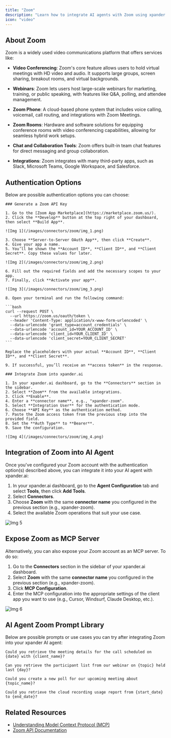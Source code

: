 ```yaml
---
title: "Zoom"
description: "Learn how to integrate AI agents with Zoom using xpander.ai. Create intelligent virtual assistants that can join meetings, transcribe conversations, provide real-time insights, and automate follow-up actions seamlessly."
icon: "video"
---
```


## About Zoom

Zoom is a widely used video communications platform that offers services like:

- **Video Conferencing**: Zoom's core feature allows users to hold virtual meetings with HD video and audio. It supports large groups, screen sharing, breakout rooms, and virtual backgrounds.

- **Webinars**: Zoom lets users host large-scale webinars for marketing, training, or public speaking, with features like Q&A, polling, and attendee management.

- **Zoom Phone**:  A cloud-based phone system that includes voice calling, voicemail, call routing, and integrations with Zoom Meetings.

- **Zoom Rooms**: Hardware and software solutions for equipping conference rooms with video conferencing capabilities, allowing for seamless hybrid work setups.

- **Chat and Collaboration Tools**: Zoom offers built-in team chat features for direct messaging and group collaboration.

- **Integrations**: Zoom integrates with many third-party apps, such as Slack, Microsoft Teams, Google Workspace, and Salesforce.


## Authentication Options

Below are possible authentication options you can choose:

<Tabs>

  <Tab title="API Access">

    ### Generate a Zoom API Key

    1. Go to the [Zoom App Marketplace](https://marketplace.zoom.us/).  
    2. Click the **Develop** button at the top right of your dashboard, then select **Build App**.

    ![Img 1](/images/connectors/zoom/img_1.png)

    3. Choose **Server-to-Server OAuth App**, then click **Create**.  
    4. Give your app a name.  
    5. You’ll be shown the **Account ID**, **Client ID**, and **Client Secret**. Copy these values for later.

    ![Img 2](/images/connectors/zoom/img_2.png)

    6. Fill out the required fields and add the necessary scopes to your app.  
    7. Finally, click **Activate your app**.

    ![Img 3](/images/connectors/zoom/img_3.png)

    8. Open your terminal and run the following command:

    ```bash
    curl --request POST \
      --url https://zoom.us/oauth/token \
      --header 'Content-Type: application/x-www-form-urlencoded' \
      --data-urlencode 'grant_type=account_credentials' \
      --data-urlencode 'account_id=YOUR_ACCOUNT_ID' \
      --data-urlencode 'client_id=YOUR_CLIENT_ID' \
      --data-urlencode 'client_secret=YOUR_CLIENT_SECRET'
    ```

    Replace the placeholders with your actual **Account ID**, **Client ID**, and **Client Secret**.

    9. If successful, you’ll receive an **access token** in the response.

    ### Integrate Zoom into xpander.ai

    1. In your xpander.ai dashboard, go to the **Connectors** section in the sidebar.  
    2. Select **Zoom** from the available integrations.  
    3. Click **Enable**.  
    4. Enter a **connector name**, e.g., "xpander-zoom".  
    5. Select **Integration User** for the authentication mode.  
    6. Choose **API Key** as the authentication method.  
    7. Paste the Zoom access token from the previous step into the provided field.  
    8. Set the **Auth Type** to **Bearer**.  
    9. Save the configuration.

    ![Img 4](/images/connectors/zoom/img_4.png)

  </Tab>
</Tabs>

## Integration of Zoom into AI Agent

Once you've configured your Zoom account with the authentication option(s) described above, you can integrate it into your AI agent with xpander.ai:

1. In your xpander.ai dashboard, go to the **Agent Configuration** tab and select **Tools**, then click **Add Tools**. 
2. Select **Connectors**.  
3. Choose **Zoom** with the same **connector name** you configured in the previous section (e.g., xpander-zoom).  
4. Select the available Zoom operations that suit your use case.  

![Img 5](/images/connectors/zoom/img_5.png)

## Expose Zoom as MCP Server

Alternatively, you can also expose your Zoom account as an MCP server. To do so:

1. Go to the **Connectors** section in the sidebar of your xpander.ai dashboard.  
2. Select **Zoom** with the same **connector name** you configured in the previous section (e.g., xpander-zoom).  
3. Click **MCP Configuration**.  
4. Enter the MCP configuration into the appropriate settings of the client app you want to use (e.g., Cursor, Windsurf, Claude Desktop, etc.).

![Img 6](/images/connectors/zoom/img_6.png)

## AI Agent Zoom Prompt Library

Below are possible prompts or use cases you can try after integrating Zoom into your xpander AI agent:

```
Could you retrieve the meeting details for the call scheduled on {date} with {client_name}?
```

````
Can you retrieve the participant list from our webinar on {topic} held last {day}?
````

```
Could you create a new poll for our upcoming meeting about {topic_name}?
```

```
Could you retrieve the cloud recording usage report from {start_date} to {end_date}?
```

## Related Resources

- [Understanding Model Context Protocol (MCP)](/user-guide/backend-configuration/connectors)
- [Zoom API Documentation](https://developers.zoom.us/docs/api/)